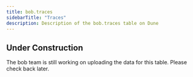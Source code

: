 ```yaml
---
title: bob.traces
sidebarTitle: "Traces"
description: Description of the bob.traces table on Dune
---
```


## Under Construction

The bob team is still working on uploading the data for this table. Please check back later.
